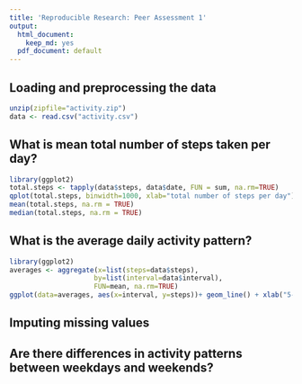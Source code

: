```yaml
---
title: 'Reproducible Research: Peer Assessment 1'
output:
  html_document:
    keep_md: yes
  pdf_document: default
---
```



## Loading and preprocessing the data
```r
unzip(zipfile="activity.zip")
data <- read.csv("activity.csv")
```
## What is mean total number of steps taken per day?
```r
library(ggplot2)
total.steps <- tapply(data$steps, data$date, FUN = sum, na.rm=TRUE)
qplot(total.steps, binwidth=1000, xlab="total number of steps per day")
mean(total.steps, na.rm = TRUE)
median(total.steps, na.rm = TRUE)
```
## What is the average daily activity pattern?
```r
library(ggplot2)
averages <- aggregate(x=list(steps=data$steps),
                     by=list(interval=data$interval),
                     FUN=mean, na.rm=TRUE)
ggplot(data=averages, aes(x=interval, y=steps))+ geom_line() + xlab("5-min interval") + ylab("average number of steps")
```


## Imputing missing values



## Are there differences in activity patterns between weekdays and weekends?
